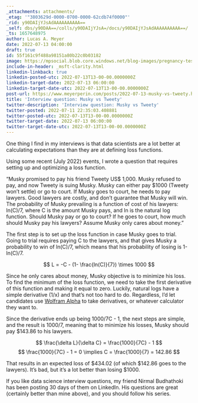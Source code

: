 ```yaml
---
_attachments: attachments/
_etag: '"3803629d-0000-0700-0000-62cdb74f0000"'
_rid: y90DAIjYJsAdAAAAAAAAAA==
_self: dbs/y90DAA==/colls/y90DAIjYJsA=/docs/y90DAIjYJsAdAAAAAAAAAA==/
_ts: 1657648975
author: Lucas A. Meyer
date: 2022-07-13 04:00:00
draft: true
id: 55f161c9f488a98151a80b22c0b03182
image: https://mpsocial.blob.core.windows.net/blog-images/pregnancy-test.jpg
include-in-header: _msft-clarity.html
linkedin-linkback: true
linkedin-posted-utc: 2022-07-13T13-00-00.0000000Z
linkedin-target-date: 2022-07-13 06:00:00
linkedin-target-date-utc: 2022-07-13T13-00-00.0000000Z
post-url: https://www.meyerperin.com/posts/2022-07-13-musky-vs-tweety.html
title: 'Interview question: Musky vs Tweety'
twitter-description: 'Interview question: Musky vs Tweety'
twitter-posted: 2022-07-11 22:35:03.408881
twitter-posted-utc: 2022-07-13T13-00-00.0000000Z
twitter-target-date: 2022-07-13 06:00:00
twitter-target-date-utc: 2022-07-13T13-00-00.0000000Z
---
```


One thing I find in my interviews is that data scientists are a lot better at calculating expectations than they are at defining loss functions. 

Using some recent (July 2022) events, I wrote a question that requires setting up and optimizing a loss function. 

"Musky promised to pay his friend Tweety US$ 1,000. Musky refused to pay, and now Tweety is suing Musky. Musky can either pay $1000 (Tweety won't settle) or go to court. If Musky goes to court, he needs to pay lawyers. Good lawyers are costly, and don't guarantee that Musky will win. The probability of Musky prevailing is a function of cost of his lawyers: ln(C)/7, where C is the amount Musky pays, and ln is the natural log function. Should Musky pay or go to court? If he goes to court, how much should Musky pay his lawyers? Assume Musky only cares about money."

The first step is to set up the loss function in case Musky goes to trial. Going to trial requires paying C to the lawyers, and that gives Musky a probability to win of ln(C)/7, which means that his probability of losing is 1-ln(C)/7.

$$
L = -C - (1- \frac{ln(C)}{7}) \times 1000
$$

Since he only cares about money, Musky objective is to minimize his loss. To find the minimum of the loss function, we need to take the first derivative of this function and making it equal to zero. Luckily, natural logs have a simple derivative (1/x) and that's not too hard to do. Regardless, I'd let candidates use [Wolfram Alpha](https://www.wolframalpha.com/) to take derivatives, or whatever calculator they want to.

Since the derivative ends up being 1000/7C - 1, the next steps are simple, and the result is 1000/7, meaning that to minimize his losses, Musky should pay $143.86 to his lawyers.

$$
\frac{\delta L}{\delta C} = \frac{1000}{7C} - 1
$$
$$
\frac{1000}{7C} - 1 = 0 \implies C = \frac{1000}{7} = 142.86
$$

That results in an expected loss of $434.02 (of which $142.86 goes to the lawyers). It's bad, but it's a lot better than losing $1000.

If you like data science interview questions, my friend Nirmal Budhathoki has been posting 30 days of them on LinkedIn. His questions are great (certainly better than mine above), and you should follow his series.

